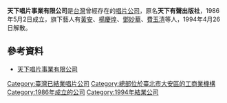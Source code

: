 {{Infobox_Company
  | company_logo   = 
  | company_name   = 天下唱片事業有限公司
  | company_name_en= 
  | company_type   = [[唱片公司|唱片公司]]
  | company_slogan = 
  | foundation     = {{Start date|1986|05|02}}
  | location       = {{TW}}[[台北市|台北市]][[大安區_(臺北市)|大安區]][[東豐街|東豐街]]1號9樓
  | fate           = 解散
  | successor      = 
  | key_people     = 傅維德
  | sales          = 
  | divisions      = 
  | profit         = 
  | asset          = 
  | market_value   = 
  | num_employees  = 
  | parent         = 
  | subsid         = 
  | industry       = 音樂唱片製作發行
  | products       = 音樂唱片
  | revenue        = 
  | homepage       =
}}

'''天下唱片事業有限公司'''是[[台灣|台灣]]曾經存在的[[唱片公司|唱片公司]]，原名'''天下有聲出版社'''，1986年5月2日成立，旗下藝人有[[黃安_(藝人)|黃安]]、[[楊慶煌|楊慶煌]]、[[鄧妙華|鄧妙華]]、[[費玉清|費玉清]]等人，1994年4月26日解散。

== 參考資料 ==
*[http://datagovtw.com/company.php?id=34717469 天下唱片事業有限公司] {{Wayback|url=http://datagovtw.com/company.php?id=34717469 |date=20180930073751 }}

{{台灣唱片公司}}
[[Category:臺灣已結業唱片公司|Category:臺灣已結業唱片公司]]
[[Category:總部位於臺北市大安區的工商業機構|Category:總部位於臺北市大安區的工商業機構]]
[[Category:1986年成立的公司|Category:1986年成立的公司]]
[[Category:1994年結業公司|Category:1994年結業公司]]